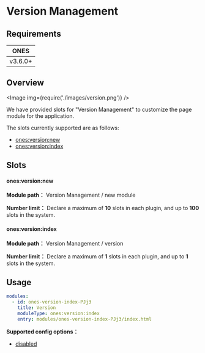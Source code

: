 # Version Management

## Requirements

|  ONES   |
| :-----: |
| v3.6.0+ |

## Overview

<Image img={require('./images/version.png')} />

We have provided slots for "Version Management" to customize the page module for the application.

The slots currently supported are as follows:

- [ones:version:new](#onesversionnew)
- [ones:version:index](#onesversionindex)

## Slots

#### ones:version:new

**Module path：** Version Management / new module

**Number limit：** Declare a maximum of **10** slots in each plugin, and up to **100** slots in the system.

#### ones:version:index

**Module path：** Version Management / version

**Number limit：** Declare a maximum of **1** slots in each plugin, and up to **1** slots in the system.

## Usage

```yaml
modules:
  - id: ones-version-index-PJj3
    title: Version
    moduleType: ones:version:index
    entry: modules/ones-version-index-PJj3/index.html
```

**Supported config options：**

- [disabled](../../../../reference/config/plugin.yaml#disabled)

